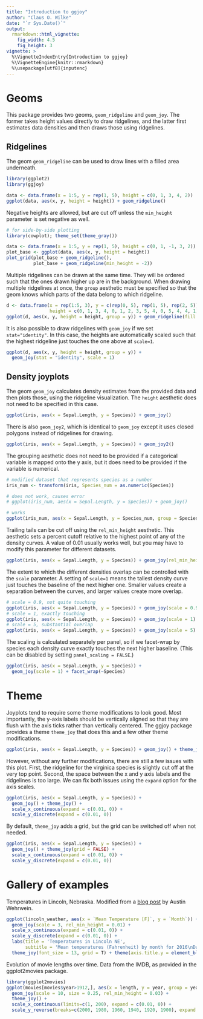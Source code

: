 ```yaml
---
title: "Introduction to ggjoy"
author: "Claus O. Wilke"
date: "`r Sys.Date()`"
output:
  rmarkdown::html_vignette:
    fig_width: 4.5
    fig_height: 3
vignette: >
  %\VignetteIndexEntry{Introduction to ggjoy}
  %\VignetteEngine{knitr::rmarkdown}
  %\usepackage[utf8]{inputenc}
---
```


# Geoms

This package provides two geoms, `geom_ridgeline` and `geom_joy`. The former takes height values directly to draw ridgelines, and the latter first estimates data densities and then draws those using ridgelines.

## Ridgelines

The geom `geom_ridgeline` can be used to draw lines with a filled area underneath.
```r
library(ggplot2)
library(ggjoy)

data <- data.frame(x = 1:5, y = rep(1, 5), height = c(0, 1, 3, 4, 2))
ggplot(data, aes(x, y, height = height)) + geom_ridgeline()

```

Negative heights are allowed, but are cut off unless the `min_height` parameter is set negative as well.
```r
# for side-by-side plotting
library(cowplot); theme_set(theme_gray())

data <- data.frame(x = 1:5, y = rep(1, 5), height = c(0, 1, -1, 3, 2))
plot_base <- ggplot(data, aes(x, y, height = height))
plot_grid(plot_base + geom_ridgeline(),
          plot_base + geom_ridgeline(min_height = -2))
```


Multiple ridgelines can be drawn at the same time. They will be ordered such that the ones drawn higher up are in the background. When drawing multiple ridgelines at once, the `group` aesthetic must be specified so that the geom knows which parts of the data belong to which ridgeline.
```r
d <- data.frame(x = rep(1:5, 3), y = c(rep(0, 5), rep(1, 5), rep(2, 5)),
                height = c(0, 1, 3, 4, 0, 1, 2, 3, 5, 4, 0, 5, 4, 4, 1))
ggplot(d, aes(x, y, height = height, group = y)) + geom_ridgeline(fill = "lightblue")
```

It is also possible to draw ridgelines with `geom_joy` if we set `stat="identity"`. In this case, the heights are automatically scaled such that the highest ridgeline just touches the one above at `scale=1`.
```r
ggplot(d, aes(x, y, height = height, group = y)) + 
  geom_joy(stat = "identity", scale = 1)
```

## Density joyplots

The geom `geom_joy` calculates density estimates from the provided data and then plots those, using the ridgeline visualization. The `height` aesthetic does not need to be specified in this case.
```r
ggplot(iris, aes(x = Sepal.Length, y = Species)) + geom_joy()
```

There is also `geom_joy2`, which is identical to `geom_joy` except it uses closed polygons instead of ridgelines for drawing.
```r
ggplot(iris, aes(x = Sepal.Length, y = Species)) + geom_joy2()
```

The grouping aesthetic does not need to be provided if a categorical variable is mapped onto the y axis, but it does need to be provided if the variable is numerical.
```r
# modified dataset that represents species as a number
iris_num <- transform(iris, Species_num = as.numeric(Species))

# does not work, causes error
# ggplot(iris_num, aes(x = Sepal.Length, y = Species)) + geom_joy()

# works 
ggplot(iris_num, aes(x = Sepal.Length, y = Species_num, group = Species_num)) + geom_joy()
```

Trailing tails can be cut off using the `rel_min_height` aesthetic. This aesthetic sets a percent cutoff relative to the highest point of any of the density curves. A value of 0.01 usually works well, but you may have to modify this parameter for different datasets.
```r
ggplot(iris, aes(x = Sepal.Length, y = Species)) + geom_joy(rel_min_height = 0.01)
```

The extent to which the different densities overlap can be controlled with the `scale` parameter. A setting of `scale=1` means the tallest density curve just touches the baseline of the next higher one. Smaller values create a separation between the curves, and larger values create more overlap.

```r
# scale = 0.9, not quite touching
ggplot(iris, aes(x = Sepal.Length, y = Species)) + geom_joy(scale = 0.9)
# scale = 1, exactly touching
ggplot(iris, aes(x = Sepal.Length, y = Species)) + geom_joy(scale = 1)
# scale = 5, substantial overlap
ggplot(iris, aes(x = Sepal.Length, y = Species)) + geom_joy(scale = 5)
```

The scaling is calculated separately per panel, so if we facet-wrap by species each density curve exactly touches the next higher baseline. (This can be disabled by setting `panel_scaling = FALSE`.)
```r
ggplot(iris, aes(x = Sepal.Length, y = Species)) + 
  geom_joy(scale = 1) + facet_wrap(~Species)
```


# Theme

Joyplots tend to require some theme modifications to look good. Most importantly, the y-axis labels should be vertically aligned so that they are flush with the axis ticks rather than vertically centered. The ggjoy package provides a theme `theme_joy` that does this and a few other theme modifications.

```r
ggplot(iris, aes(x = Sepal.Length, y = Species)) + geom_joy() + theme_joy()
```

However, without any further modifications, there are still a few issues with this plot. First, the ridgeline for the virginica species is slightly cut off at the very top point. Second, the space between the x and y axis labels and the ridgelines is too large. We can fix both issues using the `expand` option for the axis scales.

```r
ggplot(iris, aes(x = Sepal.Length, y = Species)) + 
  geom_joy() + theme_joy() +
  scale_x_continuous(expand = c(0.01, 0)) +
  scale_y_discrete(expand = c(0.01, 0))
```

By default, `theme_joy` adds a grid, but the grid can be switched off when not needed.
```r
ggplot(iris, aes(x = Sepal.Length, y = Species)) + 
  geom_joy() + theme_joy(grid = FALSE) +
  scale_x_continuous(expand = c(0.01, 0)) +
  scale_y_discrete(expand = c(0.01, 0))
```

# Gallery of examples

Temperatures in Lincoln, Nebraska. Modified from a [blog post](http://austinwehrwein.com/data-visualization/it-brings-me-ggjoy/) by Austin Wehrwein.
```r
ggplot(lincoln_weather, aes(x = `Mean Temperature [F]`, y = `Month`)) +
  geom_joy(scale = 3, rel_min_height = 0.01) +
  scale_x_continuous(expand = c(0.01, 0)) +
  scale_y_discrete(expand = c(0.01, 0)) +
  labs(title = 'Temperatures in Lincoln NE',
       subtitle = 'Mean temperatures (Fahrenheit) by month for 2016\nData: Original CSV from the Weather Underground') +
  theme_joy(font_size = 13, grid = T) + theme(axis.title.y = element_blank())
```

Evolution of movie lengths over time. Data from the IMDB, as provided in the ggplot2movies package.
```r
library(ggplot2movies)
ggplot(movies[movies$year>1912,], aes(x = length, y = year, group = year)) +
  geom_joy(scale = 10, size = 0.25, rel_min_height = 0.03) +
  theme_joy() +
  scale_x_continuous(limits=c(1, 200), expand = c(0.01, 0)) +
  scale_y_reverse(breaks=c(2000, 1980, 1960, 1940, 1920, 1900), expand = c(0.01, 0))
```

